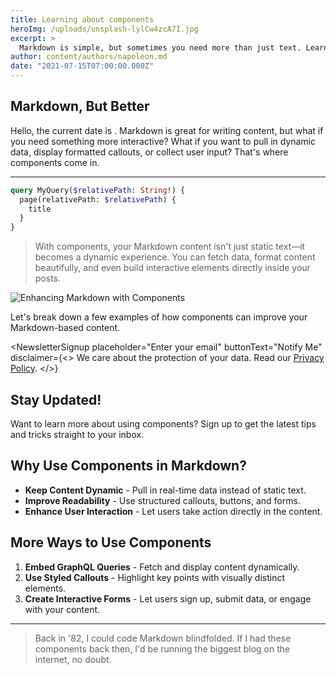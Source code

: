 ```yaml
---
title: Learning about components
heroImg: /uploads/unsplash-lylCw4zcA7I.jpg
excerpt: >
  Markdown is simple, but sometimes you need more than just text. Learn how to enhance your content with dynamic components like interactive elements, custom queries, and styled callouts.
author: content/authors/napoleon.md
date: "2021-07-15T07:00:00.000Z"
---
```


## Markdown, But Better

Hello, the current date is <DateTime format="local" />. Markdown is great for writing content, but what if you need something more interactive? What if you want to pull in dynamic data, display formatted callouts, or collect user input? That's where components come in.

---

```graphql
query MyQuery($relativePath: String!) {
  page(relativePath: $relativePath) {
    title
  }
}
```

> With components, your Markdown content isn't just static text—it becomes a dynamic experience. You can fetch data, format content beautifully, and even build interactive elements directly inside your posts.

![Enhancing Markdown with Components](/uploads/unsplash-75EFpyXu3Wg.jpg)

Let's break down a few examples of how components can improve your Markdown-based content.

<NewsletterSignup
  placeholder="Enter your email"
  buttonText="Notify Me"
  disclaimer={<>
    We care about the protection of your data. Read our [Privacy Policy](http://example.com).
  </>}
>
  ## Stay Updated!

  Want to learn more about using components? Sign up to get the latest tips and tricks straight to your inbox.

</NewsletterSignup>

## Why Use Components in Markdown?

- **Keep Content Dynamic** - Pull in real-time data instead of static text.
- **Improve Readability** - Use structured callouts, buttons, and forms.
- **Enhance User Interaction** - Let users take action directly in the content.

## More Ways to Use Components

1. **Embed GraphQL Queries** - Fetch and display content dynamically.
2. **Use Styled Callouts** - Highlight key points with visually distinct elements.
3. **Create Interactive Forms** - Let users sign up, submit data, or engage with your content.

---

<BlockQuote authorName="Uncle Rico AI">
  Back in '82, I could code Markdown blindfolded. If I had these components back then, I'd be running the biggest blog on the internet, no doubt.
</BlockQuote>

